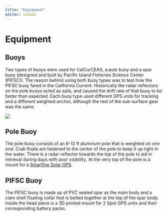 ```yaml
---
title: "Equipment"
editor: visual
---
```


# Equipment

## Buoys

Two types of buoys were used for CalCurCEAS, a pole buoy and a spar buoy (designed and built by Pacific Island Fisheries Science Center (PIFSC)). The reason behind using both buoy types was to test how the PIFSC buoy fared in the California Current. Historically the radar reflectors on the pole buoys acted as sails, and caused the drift rate of that buoy to be faster than expected. Each buoy type used different GPS units for tracking and a different weighted anchor, although the rest of the sub-surface gear was the same.

![](images/Pole_PIFSC_buoy_diagram.jpg){fig-align="center"}

## Pole Buoy

The pole buoy consists of an 8-12 ft aluminum pole that is weighted on one end. Crab floats are fastened to the center of the pole to keep it up right in the water. There is a radar reflector towards the top of the pole to aid in retrieval during days with poor visibility. At the very top of the pole is a mount for a [SmarOne Solar GPS](https://www.lonestartracking.com/tracking-devices/smartone-solar-satellite-based-solar-powered-iot-asset-tracker-device/?srsltid=AfmBOopZkzLYCHWgZznwq4ADMguXEVZa-eZM0coR_r64zuEgYnk8AxhX).

## PIFSC Buoy

The PIFSC buoy is made up of PVC sealed spar as the main body and a clam shell floating collar that is bolted together at the top of the spar body. Inside the head piece is a 3D printed mount for 2 Spot GPS units and their corresponding battery packs.
